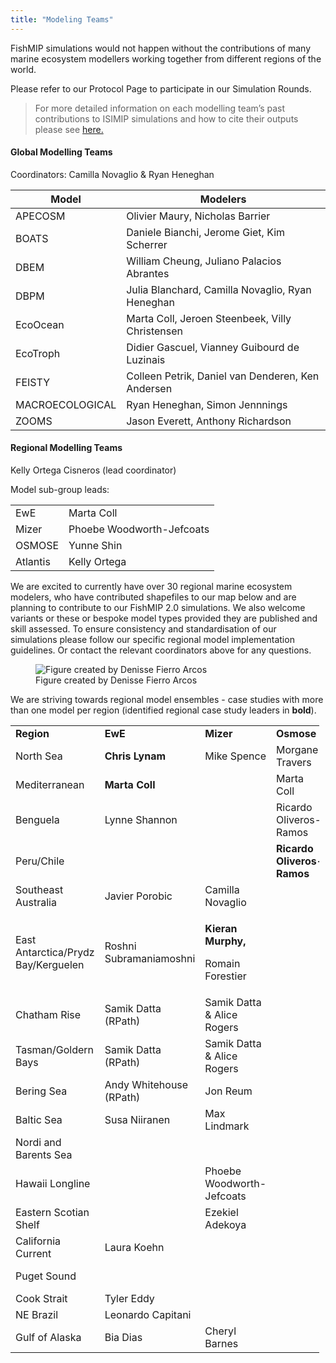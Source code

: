 ```yaml
---
title: "Modeling Teams"
---
```


FishMIP simulations would not happen without the contributions of many marine ecosystem modellers working together from different regions of the world.

Please refer to our Protocol Page to participate in our Simulation Rounds.

> For more detailed information on each modelling team's past contributions to ISIMIP simulations and how to cite their outputs please see [here.](https://www.isimip.org/impactmodels/)

#### Global Modelling Teams

Coordinators: Camilla Novaglio & Ryan Heneghan

+---------------------+---------------------------------------------------+
| Model               | Modelers                                          |
+=====================+===================================================+
| APECOSM             | Olivier Maury, Nicholas Barrier                   |
+---------------------+---------------------------------------------------+
| BOATS               | Daniele Bianchi, Jerome Giet, Kim Scherrer        |
+---------------------+---------------------------------------------------+
| DBEM                | William Cheung, Juliano Palacios Abrantes         |
+---------------------+---------------------------------------------------+
| DBPM                | Julia Blanchard, Camilla Novaglio, Ryan Heneghan  |
+---------------------+---------------------------------------------------+
| EcoOcean            | Marta Coll, Jeroen Steenbeek, Villy Christensen   |
+---------------------+---------------------------------------------------+
| EcoTroph            | Didier Gascuel, Vianney Guibourd de Luzinais      |
+---------------------+---------------------------------------------------+
| FEISTY              | Colleen Petrik, Daniel van Denderen, Ken Andersen |
+---------------------+---------------------------------------------------+
| MACROECOLOGICAL     | Ryan Heneghan, Simon Jennnings                    |
+---------------------+---------------------------------------------------+
| ZOOMS               | Jason Everett, Anthony Richardson                 |
+---------------------+---------------------------------------------------+

#### Regional Modelling Teams

Kelly Ortega Cisneros (lead coordinator)

Model sub-group leads:

|          |                           |
|----------|---------------------------|
| EwE      | Marta Coll                |
| Mizer    | Phoebe Woodworth-Jefcoats |
| OSMOSE   | Yunne Shin                |
| Atlantis | Kelly Ortega              |

We are excited to currently have over 30 regional marine ecosystem modelers, who have contributed shapefiles to our map below and are planning to contribute to our FishMIP 2.0 simulations. We also welcome variants or these or bespoke model types provided they are published and skill assessed. To ensure consistency and standardisation of our simulations please follow our specific regional model implementation guidelines. Or contact the relevant coordinators above for any questions.

![Figure created by Denisse Fierro Arcos](FishMIP_regional_models.png)

We are striving towards regional model ensembles - case studies with more than one model per region (identified regional case study leaders in **bold**).

+-------------------------------------+-------------------------+----------------------------+----------------------------+----------------------------------------+
| **Region**                          | **EwE**                 | **Mizer**                  | **Osmose**                 | **Atlantis**                           |
+-------------------------------------+-------------------------+----------------------------+----------------------------+----------------------------------------+
| North Sea                           | **Chris Lynam**         | Mike Spence                | Morgane Travers            |                                        |
+-------------------------------------+-------------------------+----------------------------+----------------------------+----------------------------------------+
| Mediterranean                       | **Marta Coll**          |                            | Marta Coll                 |                                        |
+-------------------------------------+-------------------------+----------------------------+----------------------------+----------------------------------------+
| Benguela                            | Lynne Shannon           |                            | Ricardo Oliveros-Ramos     | **Kelly Ortega**                       |
+-------------------------------------+-------------------------+----------------------------+----------------------------+----------------------------------------+
| Peru/Chile                          |                         |                            | **Ricardo Oliveros-Ramos** |                                        |
+-------------------------------------+-------------------------+----------------------------+----------------------------+----------------------------------------+
| Southeast Australia                 | Javier Porobic          | Camilla Novaglio           |                            | Beth Fulton                            |
+-------------------------------------+-------------------------+----------------------------+----------------------------+----------------------------------------+
| East Antarctica/Prydz Bay/Kerguelen | Roshni Subramaniamoshni | **Kieran Murphy,**         |                            | Ilaria Stollberg , Javier Porobic      |
|                                     |                         |                            |                            |                                        |
|                                     |                         | Romain Forestier           |                            |                                        |
+-------------------------------------+-------------------------+----------------------------+----------------------------+----------------------------------------+
| Chatham Rise                        | Samik Datta (RPath)     | Samik Datta & Alice Rogers |                            | VidetteMcGregor                        |
+-------------------------------------+-------------------------+----------------------------+----------------------------+----------------------------------------+
| Tasman/Goldern Bays                 | Samik Datta (RPath)     | Samik Datta & Alice Rogers |                            | VidetteMcGregor                        |
+-------------------------------------+-------------------------+----------------------------+----------------------------+----------------------------------------+
| Bering Sea                          | Andy Whitehouse (RPath) | Jon Reum                   |                            |                                        |
+-------------------------------------+-------------------------+----------------------------+----------------------------+----------------------------------------+
| Baltic Sea                          | Susa Niiranen           | Max Lindmark               |                            |                                        |
+-------------------------------------+-------------------------+----------------------------+----------------------------+----------------------------------------+
| Nordi and Barents Sea               |                         |                            |                            | Bérengère Husson                       |
+-------------------------------------+-------------------------+----------------------------+----------------------------+----------------------------------------+
| Hawaii Longline                     |                         | Phoebe Woodworth-Jefcoats  |                            | James Ruzicka & Caren Barcelo(ECOTRAN) |
+-------------------------------------+-------------------------+----------------------------+----------------------------+----------------------------------------+
| Eastern Scotian Shelf               |                         | Ezekiel Adekoya            |                            |                                        |
+-------------------------------------+-------------------------+----------------------------+----------------------------+----------------------------------------+
| California Current                  | Laura Koehn             |                            |                            | Isaac Kaplan                           |
+-------------------------------------+-------------------------+----------------------------+----------------------------+----------------------------------------+
| Puget Sound                         |                         |                            |                            | Hem Morzaria-Luna                      |
+-------------------------------------+-------------------------+----------------------------+----------------------------+----------------------------------------+
| Cook Strait                         | Tyler Eddy              |                            |                            |                                        |
+-------------------------------------+-------------------------+----------------------------+----------------------------+----------------------------------------+
| NE Brazil                           | Leonardo Capitani       |                            |                            |                                        |
+-------------------------------------+-------------------------+----------------------------+----------------------------+----------------------------------------+
| Gulf of Alaska                      | Bia Dias                | Cheryl Barnes              |                            |                                        |
+-------------------------------------+-------------------------+----------------------------+----------------------------+----------------------------------------+

